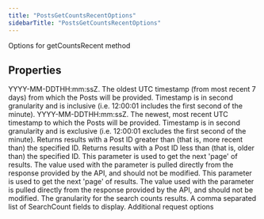 ```yaml
---
title: "PostsGetCountsRecentOptions"
sidebarTitle: "PostsGetCountsRecentOptions"
---
```


Options for getCountsRecent method

## Properties

<ParamField name="startTime" type="string">
YYYY-MM-DDTHH:mm:ssZ. The oldest UTC timestamp (from most recent 7 days) from which the Posts will be provided. Timestamp is in second granularity and is inclusive (i.e. 12:00:01 includes the first second of the minute).

</ParamField>

<ParamField name="endTime" type="string">
YYYY-MM-DDTHH:mm:ssZ. The newest, most recent UTC timestamp to which the Posts will be provided. Timestamp is in second granularity and is exclusive (i.e. 12:00:01 excludes the first second of the minute).

</ParamField>

<ParamField name="sinceId" type="string">
Returns results with a Post ID greater than (that is, more recent than) the specified ID.

</ParamField>

<ParamField name="untilId" type="string">
Returns results with a Post ID less than (that is, older than) the specified ID.

</ParamField>

<ParamField name="nextToken" type="string">
This parameter is used to get the next 'page' of results. The value used with the parameter is pulled directly from the response provided by the API, and should not be modified.

</ParamField>

<ParamField name="paginationToken" type="string">
This parameter is used to get the next 'page' of results. The value used with the parameter is pulled directly from the response provided by the API, and should not be modified.

</ParamField>

<ParamField name="granularity" type="string">
The granularity for the search counts results.

</ParamField>

<ParamField name="searchCountfields" type="string[]">
A comma separated list of SearchCount fields to display.

</ParamField>

<ParamField name="requestOptions" type="RequestOptions">
Additional request options

</ParamField>
